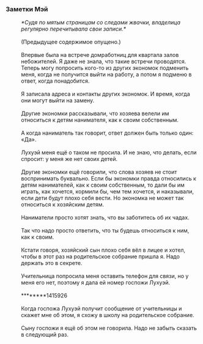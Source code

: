 ===Заметки Мэй===
:''*Судя по мятым страницам со следами жвачки, владелица регулярно перечитывала свои записи.*''
:<br />(Предыдущее содержимое опущено.)
:<br />Впервые была на встрече домработниц для квартала залов небожителей. Я даже не знала, что такие встречи проводятся. Теперь могу попросить кого-то из других экономок подменить меня, когда не получится выйти на работу, а потом я подменю в ответ, когда понадобится.
:<br />Я записала адреса и контакты других экономок. И время, когда они могут выйти на замену.
:<br />Другие экономки рассказывали, что хозяева велели им относиться к детям нанимателя, как к своим собственным.
:<br />А когда наниматель так говорит, ответ должен быть только один: «Да».
:<br />Лухуэй меня ещё о таком не просила. И не знаю, что делать, если спросит: у меня же нет своих детей.
:<br />Другие экономки ещё говорили, что слова хозяев не стоит воспринимать буквально. Если бы экономки правда относились к детям нанимателей, как к своим собственным, то дали бы им играть, как хочется, кормили бы, чем тем хочется, и наказывали, если дети будут плохо себя вести. Но экономка не может так относиться к хозяйским детям.
:<br />Наниматели просто хотят знать, что вы заботитесь об их чадах.
:<br />Так что надо просто ответить, что ты будешь относиться к ним, как к своим.
:<br />Кстати говоря, хозяйский сын плохо себя вёл в лицее и хотел, чтобы в этот раз на родительское собрание пришла я. Надо держать это в секрете.
:<br />Учительница попросила меня оставить телефон для связи, но у меня его нет, поэтому я дала ей номер госпожи Лухуэй.
:<br />********1415926
:<br />Когда госпожа Лухуэй получит сообщение от учительницы и скажет мне об этом, я схожу в школу на родительское собрание.
:<br />Сыну госпожи я ещё об этом не говорила. Надо не забыть сказать в следующий раз.

